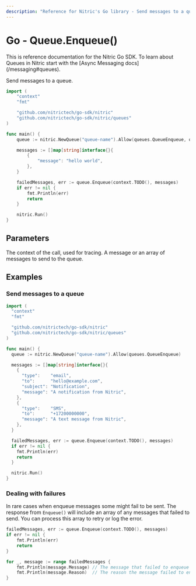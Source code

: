 ```yaml
---
description: "Reference for Nitric's Go library - Send messages to a queue."
---
```


# Go - Queue.Enqueue()

<Note>
  This is reference documentation for the Nitric Go SDK. To learn about Queues
  in Nitric start with the [Async Messaging docs](/messaging#queues).
</Note>

Send messages to a queue.

```go
import (
	"context"
	"fmt"

	"github.com/nitrictech/go-sdk/nitric"
	"github.com/nitrictech/go-sdk/nitric/queues"
)

func main() {
	queue := nitric.NewQueue("queue-name").Allow(queues.QueueEnqueue, queues.QueueDequeue)

	messages := []map[string]interface{}{
		{
			"message": "hello world",
		},
	}

	failedMessages, err := queue.Enqueue(context.TODO(), messages)
	if err != nil {
		fmt.Println(err)
		return
	}

	nitric.Run()
}
```

## Parameters

<Properties>
  <Property name="ctx" required type="context">
    The context of the call, used for tracing.
  </Property>
  <Property name="messages" required type="[]map[string]interface{}">
    A message or an array of messages to send to the queue.
  </Property>
</Properties>

## Examples

### Send messages to a queue

```go
import (
  "context"
  "fmt"

  "github.com/nitrictech/go-sdk/nitric"
  "github.com/nitrictech/go-sdk/nitric/queues"
)

func main() {
  queue := nitric.NewQueue("queue-name").Allow(queues.QueueEnqueue)

  messages := []map[string]interface{}{
    {
      "type":    "email",
      "to":      "hello@example.com",
      "subject": "Notification",
      "message": "A notification from Nitric",
    },
    {
      "type":    "SMS",
      "to":      "+17200000000",
      "message": "A text message from Nitric",
    },
  }

  failedMessages, err := queue.Enqueue(context.TODO(), messages)
  if err != nil {
    fmt.Println(err)
    return
  }

  nitric.Run()
}
```

### Dealing with failures

In rare cases when enqueue messages some might fail to be sent. The response from `Enqueue()` will include an array of any messages that failed to send. You can process this array to retry or log the error.

```go
failedMessages, err := queue.Enqueue(context.TODO(), messages)
if err != nil {
	fmt.Println(err)
	return
}

for _, message := range failedMessages {
	fmt.Println(message.Message) // The message that failed to enqueue
	fmt.Println(message.Reason)  // The reason the message failed to enqueue
}
```

